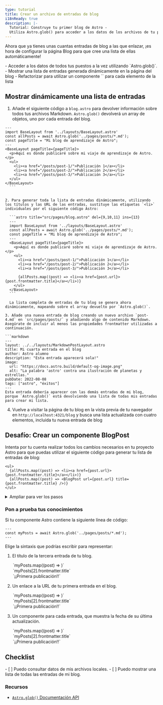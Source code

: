 ```yaml
---
type: tutorial
title: Crear un archivo de entradas de blog
i18nReady: true
description: |-
  Tutorial: Construye tu primer blog de Astro -
  Utiliza Astro.glob() para acceder a los datos de los archivos de tu proyecto
---
```




Ahora que ya tienes unas cuantas entradas de blog a las que enlazar, ¡es hora de configurar la página Blog para que cree una lista de ellas automáticamente!

<PreCheck>
  - Acceder a los datos de todos tus puestos a la vez utilizando `Astro.glob()`.
  - Mostrar una lista de entradas generada dinámicamente en la página del blog
  - Refactorizar para utilizar un componente `<BlogPost />` para cada elemento de la lista
</PreCheck>

## Mostrar dinámicamente una lista de entradas

1. Añade el siguiente código a `blog.astro` para devolver información sobre todos tus archivos Markdown. `Astro.glob()` devolverá un array de objetos, uno por cada entrada del blog.

  ```astro title="src/pages/blog.astro" ins={3}
  ---
  import BaseLayout from '../layouts/BaseLayout.astro'
  const allPosts = await Astro.glob('../pages/posts/*.md');
  const pageTitle = "Mi blog de aprendizaje de Astro";
  ---
  <BaseLayout pageTitle={pageTitle}>
    <p>Aquí es donde publicaré sobre mi viaje de aprendizaje de Astro.</p>
    <ul>
      <li><a href="/posts/post-1/">Publicación 1</a></li>
      <li><a href="/posts/post-2/">Publicación 2</a></li>
      <li><a href="/posts/post-3/">Publicación 3</a></li>
    </ul>
  </BaseLayout>
    ```


2. Para generar toda la lista de entradas dinámicamente, utilizando los títulos y las URL de las entradas, sustituye las etiquetas `<li>` individuales por el siguiente código Astro:

    ```astro title="src/pages/blog.astro" del={9,10,11} ins={13}
    ---
    import BaseLayout from '../layouts/BaseLayout.astro'
    const allPosts = await Astro.glob('../pages/posts/*.md');
    const pageTitle = "Mi blog de aprendizaje de Astro";
    ---
    <BaseLayout pageTitle={pageTitle}>
      <p>Aquí es donde publicaré sobre mi viaje de aprendizaje de Astro.</p>
      <ul>
        <li><a href="/posts/post-1/">Publicación 1</a></li>
        <li><a href="/posts/post-2/">Publicación 2</a></li>
        <li><a href="/posts/post-3/">Publicación 3</a></li>

        {allPosts.map((post) => <li><a href={post.url}>{post.frontmatter.title}</a></li>)}
      </ul>
    </BaseLayout>
    ```

    La lista completa de entradas de tu blog se genera ahora dinámicamente, mapeando sobre el array devuelto por `Astro.glob()`.

3. Añade una nueva entrada de blog creando un nuevo archivo `post-4.md` en `src/pages/posts/` y añadiendo algo de contenido Markdown. Asegúrate de incluir al menos las propiedades frontmatter utilizadas a continuación.

  ```markdown
  ---
  layout: ../../layouts/MarkdownPostLayout.astro
  title: Mi cuarta entrada en el blog
  author: Astro alumno
  description: "Esta entrada aparecerá sola!"
  image: 
    url: "https://docs.astro.build/default-og-image.png"
    alt: "La palabra 'astro' contra una ilustración de planetas y estrellas."
  pubDate: 2022-08-08
  tags: ["astro", "éxitos"]
  ---
  Esta entrada debería aparecer con las demás entradas de mi blog, porque `Astro.glob()` está devolviendo una lista de todas mis entradas para crear mi lista.
  ```

4. Vuelve a visitar la página de tu blog en la vista previa de tu navegador en `http://localhost:4321/blog` y busca una lista actualizada con cuatro elementos, incluida tu nueva entrada de blog

<Box icon="puzzle-piece">

## Desafío: Crear un componente BlogPost

Intenta por tu cuenta realizar todos los cambios necesarios en tu proyecto Astro para que puedas utilizar el siguiente código para generar tu lista de entradas de blog:

```astro title="src/pages/blog.astro" del={2} ins={3}
<ul>
  {allPosts.map((post) => <li><a href={post.url}>{post.frontmatter.title}</a></li>)}
  {allPosts.map((post) => <BlogPost url={post.url} title={post.frontmatter.title} />)}
</ul>
```

<details>
<summary>Ampliar para ver los pasos</summary>

1. Crear un nuevo componente en `src/components/`.

    <details>
    <summary>Mostrar el nombre del archivo</summary>
    ```
    BlogPost.astro
    ```
    </details>

2. Escribe la línea de código en tu componente para que pueda recibir un `title` y una `url` como `Astro.props`.

    <details>
    <summary>Mostrar el código</summary>
    ```astro
    ---
    // src/components/BlogPost.astro
    const { title, url } = Astro.props;
    ---
    ```
    </details>

3. Añade la plantilla utilizada para crear cada elemento de la lista de entradas de tu blog.

    <details>
    <summary>Mostrar el código</summary>
    ```astro
    <!-- src/components/BlogPost.astro -->
    <li><a href={url}>{title}</a></li>
    ```
    </details>

4. Importa el nuevo componente a tu página Blog.

    <details>
    <summary>Mostrar el código</summary>
    ```astro title="src/pages/blog.astro" ins={3}
    ---
    import BaseLayout from '../layouts/BaseLayout.astro';
    import BlogPost from '../components/BlogPost.astro';
    const allPosts = await Astro.glob('../pages/posts/*.md');
    const pageTitle = "My Astro Learning Blog";
    ---
    ```
    </details>

5. Compruébalo tu mismo: mira el código del componente terminado.

    <details>
    <summary>Mostrar el código</summary>
    ```astro title="src/components/BlogPost.astro"
    ---
    const { title, url } = Astro.props
    ---
    <li><a href={url}>{title}</a></li>
    ```
    ```astro title="src/pages/blog.astro" ins={3,10}
    ---
    import BaseLayout from '../layouts/BaseLayout.astro';
    import BlogPost from '../components/BlogPost.astro';
    const allPosts = await Astro.glob('../pages/posts/*.md');
    const pageTitle = "My Astro Learning Blog"
    ---
    <BaseLayout pageTitle={pageTitle}>
      <p>Aquí es donde publicaré sobre mi viaje de aprendizaje de Astro.</p>
      <ul>
        {allPosts.map((post) => <BlogPost url={post.url} title={post.frontmatter.title} />)}
      </ul>
    </BaseLayout>
    ```
    </details>
</details>
</Box>



<Box icon="question-mark">

### Pon a prueba tus conocimientos

Si tu componente Astro contiene la siguiente línea de código: 

```astro
---
const myPosts = await Astro.glob('../pages/posts/*.md');
---
```

Elige la sintaxis que podrías escribir para representar:

1. El título de la tercera entrada de tu blog.  

    <MultipleChoice>
      <Option>
        `myPosts.map((post) => <LastUpdated date={post.frontmatter.pubDate} />)`
      </Option>
      <Option isCorrect>
        `myPosts[2].frontmatter.title`
      </Option>
      <Option>
        `<a href={myPosts[0].url}>¡¡Primera publicación!!</a>`
      </Option>
    </MultipleChoice>

2. Un enlace a la URL de tu primera entrada en el blog. 

    <MultipleChoice>
      <Option>
        `myPosts.map((post) => <LastUpdated date={post.frontmatter.pubDate} />)`
      </Option>
      <Option>
        `myPosts[2].frontmatter.title`
      </Option>
      <Option isCorrect>
        `<a href={myPosts[0].url}>¡¡Primera publicación!!</a>`
      </Option>
    </MultipleChoice>

3. Un componente para cada entrada, que muestra la fecha de su última actualización.

    <MultipleChoice>
      <Option isCorrect>
        `myPosts.map((post) => <LastUpdated date={post.frontmatter.pubDate} />)`
      </Option>
      <Option>
        `myPosts[2].frontmatter.title`
      </Option>
      <Option>
        `<a href={myPosts[0].url}>¡¡Primera publicación!!</a>`
      </Option>
    </MultipleChoice>

</Box>

## Checklist

<Box icon="check-list">

<Checklist>
- [ ] Puedo consultar datos de mis archivos locales.
- [ ] Puedo mostrar una lista de todas las entradas de mi blog.
</Checklist>
</Box>

### Recursos

- [`Astro.glob()` Documentación API](/es/reference/api-reference/#astroglob)